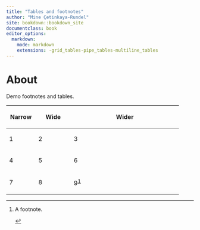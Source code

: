 ```yaml
---
title: "Tables and footnotes"
author: "Mine Çetinkaya-Rundel"
site: bookdown::bookdown_site
documentclass: book
editor_options:
  markdown:
    mode: markdown
    extensions: -grid_tables-pipe_tables-multiline_tables
---
```


# About

Demo footnotes and tables.

<table style="width:92%;"><colgroup><col style="width: 14%" /><col style="width: 19%" /><col style="width: 58%" /></colgroup><thead><tr class="header"><th><p>Narrow</p></th><th><p>Wide</p></th><th><p>Wider</p></th></tr></thead><tbody><tr class="odd"><td><p>1</p></td><td><p>2</p></td><td><p>3</p></td></tr><tr class="even"><td><p>4</p></td><td><p>5</p></td><td><p>6</p></td></tr><tr class="odd"><td><p>7</p></td><td><p>8</p></td><td><p>9<sup><a href="#index-index-fn1">1</a></sup></p></td></tr></tbody></table>

<section class="footnotes" role="doc-endnotes">

<hr />

<ol>

<li id="index-fn1" role="doc-endnote">

<p>

A footnote.

</p>

<p>

<a href="#index-fnref1" class="footnote-back" role="doc-backlink">↩︎</a>

</p>

</li>

</ol>

</section>
